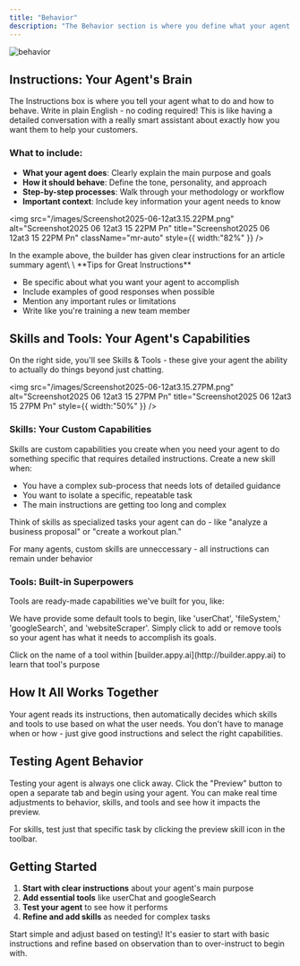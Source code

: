```yaml
---
title: "Behavior"
description: "The Behavior section is where you define what your agent does and how it acts. Think of this as giving your agent its personality, goals, and superpowers all in one place."
---
```



![behavior](/images/image.png)

## Instructions: Your Agent's Brain

The Instructions box is where you tell your agent what to do and how to behave. Write in plain English - no coding required\! This is like having a detailed conversation with a really smart assistant about exactly how you want them to help your customers.

### What to include:

- **What your agent does**: Clearly explain the main purpose and goals
- **How it should behave**: Define the tone, personality, and approach
- **Step-by-step processes**: Walk through your methodology or workflow
- **Important context**: Include key information your agent needs to know

<img
  src="/images/Screenshot2025-06-12at3.15.22PM.png"
  alt="Screenshot2025 06 12at3 15 22PM Pn"
  title="Screenshot2025 06 12at3 15 22PM Pn"
  className="mr-auto"
  style={{ width:"82%" }}
/>

<Tip>
  In the example above, the builder has given clear instructions for an article summary agent\
  \
  **Tips for Great Instructions**

  - Be specific about what you want your agent to accomplish
  - Include examples of good responses when possible
  - Mention any important rules or limitations
  - Write like you're training a new team member
</Tip>

## Skills and Tools: Your Agent's Capabilities

On the right side, you'll see Skills & Tools - these give your agent the ability to actually do things beyond just chatting.

<img
  src="/images/Screenshot2025-06-12at3.15.27PM.png"
  alt="Screenshot2025 06 12at3 15 27PM Pn"
  title="Screenshot2025 06 12at3 15 27PM Pn"
  style={{ width:"50%" }}
/>

### Skills: Your Custom Capabilities

Skills are custom capabilities you create when you need your agent to do something specific that requires detailed instructions. Create a new skill when:

- You have a complex sub-process that needs lots of detailed guidance
- You want to isolate a specific, repeatable task
- The main instructions are getting too long and complex

Think of skills as specialized tasks your agent can do - like "analyze a business proposal" or "create a workout plan."

<Tip>
  For many agents, custom skills are unneccessary - all instructions can remain under behavior
</Tip>

### Tools: Built-in Superpowers

Tools are ready-made capabilities we've built for you, like:

<ToolSnippet />

We have provide some default tools to begin, like 'userChat', 'fileSystem,' 'googleSearch', and 'websiteScraper'. Simply click to add or remove tools so your agent has what it needs to accomplish its goals.

<Tip>
  Click on the name of a tool within [builder.appy.ai](http://builder.appy.ai) to learn that tool's purpose
</Tip>

## How It All Works Together

Your agent reads its instructions, then automatically decides which skills and tools to use based on what the user needs. You don't have to manage when or how - just give good instructions and select the right capabilities.

## Testing Agent Behavior

Testing your agent is always one click away. Click the "Preview" button to open a separate tab and begin using your agent. You can make real time adjustments to behavior, skills, and tools and see how it impacts the preview.

For skills, test just that specific task by clicking the preview skill <Icon icon="eye" /> icon in the toolbar.

## Getting Started

1. **Start with clear instructions** about your agent's main purpose
2. **Add essential tools** like userChat and googleSearch
3. **Test your agent** to see how it performs
4. **Refine and add skills** as needed for complex tasks

<Tip>
  Start simple and adjust based on testing\! It's easier to start with basic instructions and refine based on observation than to over-instruct to begin with.
</Tip>